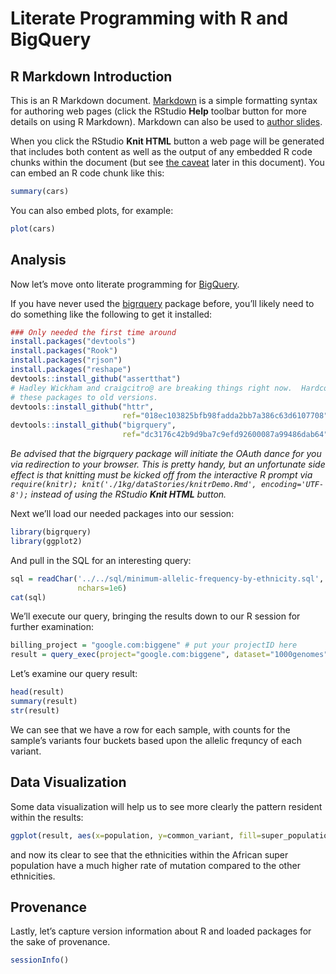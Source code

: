 Literate Programming with R and BigQuery
========================================================

R Markdown Introduction
-------------------------

This is an R Markdown document. [Markdown](http://daringfireball.net/projects/markdown/syntax) is a simple formatting syntax for authoring web pages (click the RStudio **Help** toolbar button for more details on using R Markdown).  Markdown can also be used to [author slides](http://www.rstudio.com/ide/docs/presentations/overview).

When you click the RStudio **Knit HTML** button a web page will be generated that includes both content as well as the output of any embedded R code chunks within the document (but see [the caveat](#caveat) later in this document).  You can embed an R code chunk like this:

```r
summary(cars)
```

You can also embed plots, for example:

```r
plot(cars)
```

Analysis
--------------

Now let's move onto literate programming for [BigQuery](https://developers.google.com/bigquery/).  

If you have never used the [bigrquery](https://github.com/hadley/bigrquery) package before, you'll likely need to do something like the following to get it installed:

```r
### Only needed the first time around
install.packages("devtools")
install.packages("Rook")
install.packages("rjson")
install.packages("reshape")
devtools::install_github("assertthat")
# Hadley Wickham and craigcitro@ are breaking things right now.  Hardcode
# these packages to old versions.
devtools::install_github("httr", 
                         ref="018ec103825bfb98fadda2bb7a386c63d6107708")
devtools::install_github("bigrquery", 
                         ref="dc3176c42b9d9ba7c9efd92600087a99486dab64")
```

<span id="caveat">_Be advised that the bigrquery package will initiate the OAuth dance for you via redirection to your browser.  This is pretty handy, but an unfortunate side effect is that knitting must be kicked off from the interactive R prompt via `require(knitr); knit('./1kg/dataStories/knitrDemo.Rmd', encoding='UTF-8');` instead of using the RStudio **Knit HTML** button._</span>

Next we'll load our needed packages into our session:
```r
library(bigrquery)
library(ggplot2)
```

And pull in the SQL for an interesting query:
```r
sql = readChar('../../sql/minimum-allelic-frequency-by-ethnicity.sql',
               nchars=1e6)
cat(sql)
```

We'll execute our query, bringing the results down to our R session for further examination:
```r
billing_project = "google.com:biggene" # put your projectID here
result = query_exec(project="google.com:biggene", dataset="1000genomes", query=sql, billing = billing_project)
```

Let's examine our query result:
```r
head(result)
summary(result)
str(result)
```
We can see that we have a row for each sample, with counts for the sample's variants four buckets based upon the allelic frequncy of each variant.


Data Visualization
-------------------
Some data visualization will help us to see more clearly the pattern resident within the results:
```r
ggplot(result, aes(x=population, y=common_variant, fill=super_population)) + geom_boxplot() + ylab("Count of common variants per sample") + ggtitle("Common Variants (Minimum Allelic Frequency 5%)")
```
and now its clear to see that the ethnicities within the African super population have a much higher rate of mutation compared to the other ethnicities.


Provenance
-------------------
Lastly, let's capture version information about R and loaded packages for the sake of provenance.
```r
sessionInfo()
```
